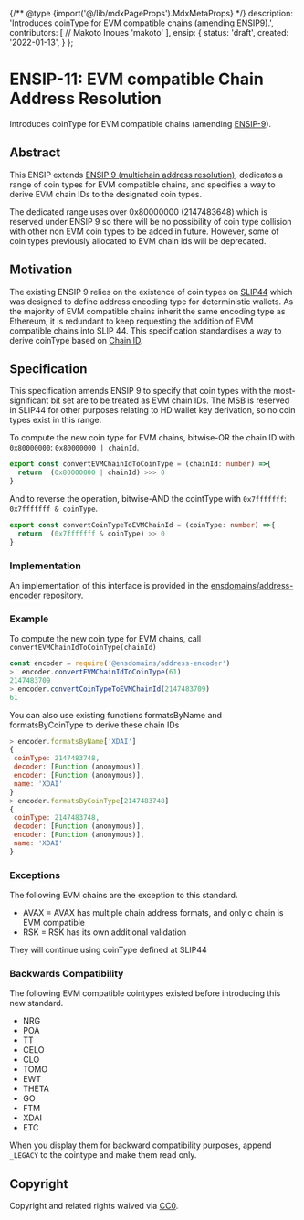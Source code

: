 {/** @type {import('@/lib/mdxPageProps').MdxMetaProps} */}
    description: 'Introduces coinType for EVM compatible chains (amending ENSIP9).',
    contributors: [
        // Makoto Inoues
        'makoto'
    ],
    ensip: {
      status: 'draft',
      created: '2022-01-13',
    }
};

# ENSIP-11: EVM compatible Chain Address Resolution

Introduces coinType for EVM compatible chains (amending [ENSIP-9](./9)).

## Abstract

This ENSIP extends [ENSIP 9 (multichain address resolution)](./9), dedicates a range of coin types for EVM compatible chains, and specifies a way to derive EVM chain IDs to the designated coin types.

The dedicated range uses over 0x80000000 (2147483648) which is reserved under ENSIP 9 so there will be no possibility of coin type collision with other non EVM coin types to be added in future. However, some of coin types previously allocated to EVM chain ids will be deprecated.

## Motivation

The existing ENSIP 9 relies on the existence of coin types on [SLIP44](https://github.com/satoshilabs/slips/blob/master/slip-0044.md) which was designed to define address encoding type for deterministic wallets. As the majority of EVM compatible chains inherit the same encoding type as Ethereum, it is redundant to keep requesting the addition of EVM compatible chains into SLIP 44. This specification standardises a way to derive coinType based on [Chain ID](https://chainlist.org).

## Specification

This specification amends ENSIP 9 to specify that coin types with the most-significant bit set are to be treated as EVM chain IDs. The MSB is reserved in SLIP44 for other purposes relating to HD wallet key derivation, so no coin types exist in this range.

To compute the new coin type for EVM chains, bitwise-OR the chain ID with `0x80000000`: `0x80000000 | chainId`.

```typescript
export const convertEVMChainIdToCoinType = (chainId: number) =>{
  return  (0x80000000 | chainId) >>> 0
}
```

And to reverse the operation, bitwise-AND the cointType with `0x7fffffff`: `0x7fffffff & coinType`.

```typescript
export const convertCoinTypeToEVMChainId = (coinType: number) =>{
  return  (0x7fffffff & coinType) >> 0
}
```

### Implementation

An implementation of this interface is provided in the [ensdomains/address-encoder](https://github.com/ensdomains/address-encoder/) repository.

### Example

To compute the new coin type for EVM chains, call `convertEVMChainIdToCoinType(chainId)`

```javascript
const encoder = require('@ensdomains/address-encoder')
>  encoder.convertEVMChainIdToCoinType(61)
2147483709
> encoder.convertCoinTypeToEVMChainId(2147483709)
61
```

You can also use existing functions formatsByName and formatsByCoinType to derive these chain IDs

```javascript
> encoder.formatsByName['XDAI']
{
 coinType: 2147483748,
 decoder: [Function (anonymous)],
 encoder: [Function (anonymous)],
 name: 'XDAI'
}
> encoder.formatsByCoinType[2147483748]
{
 coinType: 2147483748,
 decoder: [Function (anonymous)],
 encoder: [Function (anonymous)],
 name: 'XDAI'
}
```

### Exceptions

The following EVM chains are the exception to this standard.

* AVAX = AVAX has multiple chain address formats, and only c chain is EVM compatible
* RSK = RSK has its own additional validation

They will continue using coinType defined at SLIP44

### Backwards Compatibility

The following EVM compatible cointypes existed before introducing this new standard.

* NRG
* POA
* TT
* CELO
* CLO
* TOMO
* EWT
* THETA
* GO
* FTM
* XDAI
* ETC

When you display them for backward compatibility purposes, append `_LEGACY` to the cointype and make them read only.

## Copyright

Copyright and related rights waived via [CC0](https://creativecommons.org/publicdomain/zero/1.0/).
